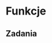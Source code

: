 # Funkcje {#ergosum}

<!-- - wbudowane funkcje -->
<!-- - użycie przypisania z funkcjami -->
<!-- - konwersja pomiędzy typami -->
<!-- - pakiety -->
<!-- - użycie dokumentacji -->
<!-- - tworzenie funkcji -->
<!-- scripts vs functions? -->
<!-- when to write a function? -->
<!-- more than two repetition -->

## Zadania

